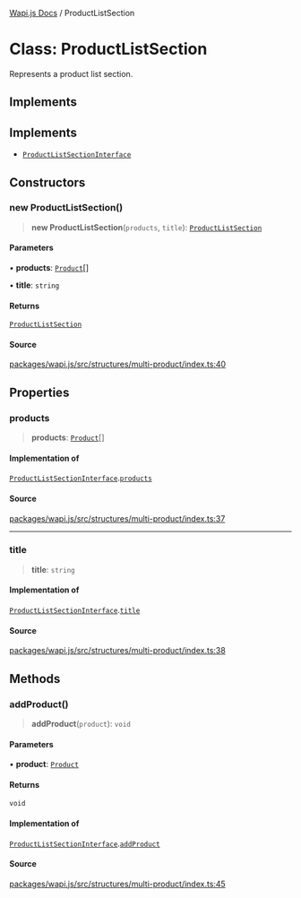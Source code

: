 [Wapi.js Docs](../README.mdx) / ProductListSection

# Class: ProductListSection

Represents a product list section.

## Implements

## Implements

- [`ProductListSectionInterface`](../interfaces/ProductListSectionInterface.mdx)

## Constructors

### new ProductListSection()

> **new ProductListSection**(`products`, `title`): [`ProductListSection`](ProductListSection.mdx)

#### Parameters

• **products**: [`Product`](Product.mdx)[]

• **title**: `string`

#### Returns

[`ProductListSection`](ProductListSection.mdx)

#### Source

[packages/wapi.js/src/structures/multi-product/index.ts:40](https://github.com/sarthakjdev/wapi.js/blob/1b066ed4efaf997a4bb012da51514dfcb4165da6/packages/wapi.js/src/structures/multi-product/index.ts#L40)

## Properties

### products

> **products**: [`Product`](Product.mdx)[]

#### Implementation of

[`ProductListSectionInterface`](../interfaces/ProductListSectionInterface.mdx).[`products`](../interfaces/ProductListSectionInterface.mdx#products)

#### Source

[packages/wapi.js/src/structures/multi-product/index.ts:37](https://github.com/sarthakjdev/wapi.js/blob/1b066ed4efaf997a4bb012da51514dfcb4165da6/packages/wapi.js/src/structures/multi-product/index.ts#L37)

***

### title

> **title**: `string`

#### Implementation of

[`ProductListSectionInterface`](../interfaces/ProductListSectionInterface.mdx).[`title`](../interfaces/ProductListSectionInterface.mdx#title)

#### Source

[packages/wapi.js/src/structures/multi-product/index.ts:38](https://github.com/sarthakjdev/wapi.js/blob/1b066ed4efaf997a4bb012da51514dfcb4165da6/packages/wapi.js/src/structures/multi-product/index.ts#L38)

## Methods

### addProduct()

> **addProduct**(`product`): `void`

#### Parameters

• **product**: [`Product`](Product.mdx)

#### Returns

`void`

#### Implementation of

[`ProductListSectionInterface`](../interfaces/ProductListSectionInterface.mdx).[`addProduct`](../interfaces/ProductListSectionInterface.mdx#addproduct)

#### Source

[packages/wapi.js/src/structures/multi-product/index.ts:45](https://github.com/sarthakjdev/wapi.js/blob/1b066ed4efaf997a4bb012da51514dfcb4165da6/packages/wapi.js/src/structures/multi-product/index.ts#L45)
